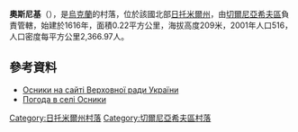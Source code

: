 {{coord|50|26|29|N|28|49|5|E|scale:30000|display=title}}

'''奧斯尼基'''（{{lang-uk|Осники}}），是[[烏克蘭|烏克蘭]]的村落，位於該國北部[[日托米爾州|日托米爾州]]，由[[切爾尼亞希夫區|切爾尼亞希夫區]]負責管轄，始建於1616年，面積0.22平方公里，海拔高度209米，2001年人口516，人口密度每平方公里2,366.97人。

==參考資料==
* [http://w1.c1.rada.gov.ua/pls/z7502/A005?rf7571=10780 Осники на сайті Верховної ради України]{{dead link|date=2017年12月 |bot=InternetArchiveBot |fix-attempted=yes }}
* [http://weather.in.ua/ua/zhitomirskaja/19194 Погода в селі Осники] {{Wayback|url=http://weather.in.ua/ua/zhitomirskaja/19194 |date=20111219160537 }}

{{DEFAULTSORT:Осники}}
[[Category:日托米爾州村落|Category:日托米爾州村落]]
[[Category:切爾尼亞希夫區村落|Category:切爾尼亞希夫區村落]]


{{Zhytomyr-geo-stub}}
